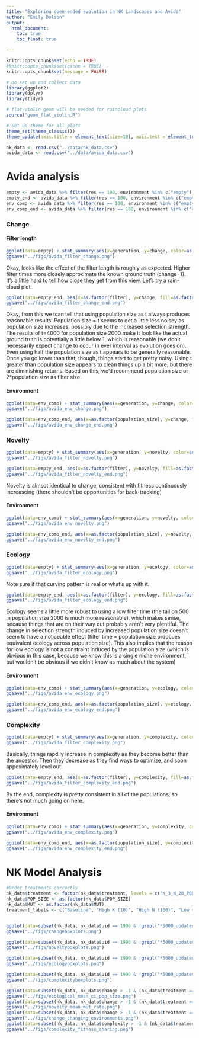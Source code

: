 ```yaml
---
title: "Exploring open-ended evolution in NK Landscapes and Avida"
author: "Emily Dolson"
output: 
  html_document:
    toc: true
    toc_float: true

---
```


```r
knitr::opts_chunk$set(echo = TRUE)
#knitr::opts_chunk$set(cache = TRUE)
knitr::opts_chunk$set(message = FALSE)
```

```r
# Do set up and collect data
library(ggplot2)
library(dplyr)
library(tidyr)

# flat-violin geom will be needed for raincloud plots
source("geom_flat_violin.R")

# Set up theme for all plots
theme_set(theme_classic())
theme_update(axis.title = element_text(size=18), axis.text = element_text(size=12), legend.text = element_text(size=14), legend.title = element_text(size=14), legend.position = "bottom", strip.text = element_text(size=18))

nk_data <- read.csv("../data/nk_data.csv")
avida_data <- read.csv("../data/avida_data.csv")

```

# Avida analysis


```r
empty <- avida_data %>% filter(res == 100, environment %in% c("empty"), filter %in% c(500, 1000, 2000, 4000), fixedlength == 0)
empty_end <- avida_data %>% filter(res == 100, environment %in% c("empty"), filter %in% c(500, 1000, 2000, 4000), fixedlength == 0, generation == 200000)
env_comp <- avida_data %>% filter(res == 100, environment %in% c("empty", "l9"), filter == population_size, fixedlength == 0)
env_comp_end <- avida_data %>% filter(res == 100, environment %in% c("empty", "l9"), filter == population_size, fixedlength == 0, generation == 200000)
```

### Change

#### Filter length

```r
ggplot(data=empty) + stat_summary(aes(x=generation, y=change, color=as.factor(filter), fill=as.factor(filter)), fun.data="mean_cl_boot", geom="smooth") + facet_wrap(~population_size) + scale_x_continuous("Average Generation", labels = function(x) format(x, scientific = TRUE), expand=c(0.15, 0.15), limits=c(0,200000), breaks=c(0, 100000, 200000)) + scale_y_continuous("Change") + scale_color_discrete("Filter length (t)") + scale_fill_discrete("Filter length (t)")  + geom_hline(yintercept=c(1,1), linetype="dotted")
ggsave("../figs/avida_filter_change.png")
```

Okay, looks like the effect of the filter length is roughly as expected. Higher filter times more closely approximate the known ground truth (change=1). It's a little hard to tell how close they get from this view. Let's try a rain-cloud plot:

```r
ggplot(data=empty_end, aes(x=as.factor(filter), y=change, fill=as.factor(filter))) + geom_flat_violin(position = position_nudge(x = .2, y = 0)) + geom_point(aes(color = as.factor(filter)), position = position_jitter(width = .15), alpha = 0.8) + stat_summary(fun.data="mean_cl_boot", show.legend = FALSE) + facet_wrap(~population_size, scales = "free_x") + scale_x_discrete("Filter length (t)") + scale_y_continuous("Change") + scale_color_discrete("Filter length (t)")+ scale_fill_discrete("Filter length (t)") + geom_hline(yintercept=c(1,1), linetype="dotted") + theme(legend.position="None")
ggsave("../figs/avida_filter_change_end.png")
```

Okay, from this we tcan tell that using population size as t always produces reasonable results. Population size = t seems to get a little less noisey as population size increases, possibly due to the increased selection strength. The results of t=4000 for population size 2000 make it look like the actual ground truth is potentially a little below 1, which is reasonable (we don't necessarily expect change to occur in ever interval as evolution goes on). Even using half the population size as t appears to be generally reasonable. Once you go lower than that, though, things start to get pretty noisy. Using t greater than population size appears to clean things up a bit more, but there are diminishing returns. Based on this, we'd recommend population size or 2*population size as filter size.

#### Environment
```r

ggplot(data=env_comp) + stat_summary(aes(x=generation, y=change, color=as.factor(population_size), fill=as.factor(population_size)), fun.data="mean_cl_boot", geom="smooth") + facet_wrap(~environment, scales = "free_y") + scale_x_continuous("Average Generation", labels = function(x) format(x, scientific = TRUE), expand=c(0.1, 0.1), limits=c(0,200000), breaks=c(0, 100000, 200000)) + scale_y_continuous("Change") + scale_color_discrete("Population size") + scale_fill_discrete("Population size")
ggsave("../figs/avida_env_change.png")
```

```r
ggplot(data=env_comp_end, aes(x=as.factor(population_size), y=change, fill=as.factor(population_size))) + geom_flat_violin(position = position_nudge(x = .2, y = 0)) + geom_point(aes(color = as.factor(filter)), position = position_jitter(width = .15), alpha = 0.8) + stat_summary(fun.data="mean_cl_boot", show.legend = FALSE) + facet_wrap(~environment, scales = "free_x") + scale_x_discrete("Population size") + scale_y_continuous("Change") + geom_hline(yintercept=c(1,1), linetype="dotted")  + theme(legend.position="None")
ggsave("../figs/avida_env_change_end.png")
```

### Novelty
``` r
ggplot(data=empty) + stat_summary(aes(x=generation, y=novelty, color=as.factor(filter), fill=as.factor(filter)), fun.data="mean_cl_boot", geom="smooth") + facet_wrap(~population_size) + scale_x_continuous("Average Generation", labels = function(x) format(x, scientific = TRUE), expand=c(0.15, 0.15), limits=c(0,200000), breaks=c(0, 100000, 200000)) + scale_y_continuous("Novelty") + scale_color_discrete("Filter length (t)")+ scale_fill_discrete("Filter length (t)")  + geom_hline(yintercept=c(1,1), linetype="dotted")
ggsave("../figs/avida_filter_novelty.png")
```

```r
ggplot(data=empty_end, aes(x=as.factor(filter), y=novelty, fill=as.factor(filter))) + geom_flat_violin(position = position_nudge(x = .2, y = 0)) + geom_point(aes(color = as.factor(filter)), position = position_jitter(width = .15), alpha = 0.8) + stat_summary(fun.data="mean_cl_boot", show.legend = FALSE) + facet_wrap(~population_size, scales = "free_x") + scale_x_discrete("Filter length (t)") + scale_y_continuous("Novelty") + scale_color_discrete("Filter length (t)")+ scale_fill_discrete("Filter length (t)") + geom_hline(yintercept=c(1,1), linetype="dotted") + theme(legend.position="None") + theme(legend.position="None")
ggsave("../figs/avida_filter_novelty_end.png")
```


Novelty is almsot identical to change, consistent with fitness continuously increaseing (there shouldn't be opportunities for back-tracking)

#### Environment
```r

ggplot(data=env_comp) + stat_summary(aes(x=generation, y=novelty, color=as.factor(population_size), fill=as.factor(population_size)), fun.data="mean_cl_boot", geom="smooth") + facet_wrap(~environment, scales = "free_y") + scale_x_continuous("Average Generation", labels = function(x) format(x, scientific = TRUE), expand=c(0.1, 0.1), limits=c(0,200000), breaks=c(0, 100000, 200000)) + scale_y_continuous("Novelty") + scale_color_discrete("Population size") + scale_fill_discrete("Population size")
ggsave("../figs/avida_env_novelty.png")
```

```r
ggplot(data=env_comp_end, aes(x=as.factor(population_size), y=novelty, fill=as.factor(population_size))) + geom_flat_violin(position = position_nudge(x = .2, y = 0)) + geom_point(aes(color = as.factor(filter)), position = position_jitter(width = .15), alpha = 0.8) + stat_summary(fun.data="mean_cl_boot", show.legend = FALSE) + facet_wrap(~environment, scales = "free_x") + scale_x_discrete("Population size") + scale_y_continuous("Novelty") + geom_hline(yintercept=c(1,1), linetype="dotted")  + theme(legend.position="None")
ggsave("../figs/avida_env_novelty_end.png")
```

### Ecology
``` r
ggplot(data=empty) + stat_summary(aes(x=generation, y=ecology, color=as.factor(filter), fill=as.factor(filter)), fun.data="mean_cl_boot", geom="smooth") + facet_wrap(~population_size) + scale_x_continuous("Average Generation", labels = function(x) format(x, scientific = TRUE), expand=c(0.15, 0.15), limits=c(0,200000), breaks=c(0, 100000, 200000)) + scale_y_continuous("Ecology") + scale_color_discrete("Filter length (t)")+ scale_fill_discrete("Filter length (t)")  + geom_hline(yintercept=c(1,1), linetype="dotted")
ggsave("../figs/avida_filter_ecology.png")
```

Note sure if that curving pattern is real or what's up with it.

```r
ggplot(data=empty_end, aes(x=as.factor(filter), y=ecology, fill=as.factor(filter))) + geom_flat_violin(position = position_nudge(x = .2, y = 0)) + geom_point(aes(color = as.factor(filter)), position = position_jitter(width = .15), alpha = 0.8) + stat_summary(fun.data="mean_cl_boot", show.legend = FALSE) + facet_wrap(~population_size, scales = "free_x") + scale_x_discrete("Filter length (t)") + scale_y_continuous("Ecology") + scale_color_discrete("Filter length (t)")+ scale_fill_discrete("Filter length (t)") + geom_hline(yintercept=c(1,1), linetype="dotted")  + theme(legend.position="None")
ggsave("../figs/avida_filter_ecology_end.png")
```

Ecology seems a little more robust to using a low filter time (the tail on 500 in population size 2000 is much more reasonable), which makes sense, because things that are on their way out probably aren't very plentiful. The change in selection strength induced by increased population size doesn't seem to have a noticeable effect (filter time = population size prdocues equivalent ecology across population size). This also implies that the reason for low ecology is not a constraint induced by the population size (which is obvious in this case, because we know this is a single niche environment, but wouldn't be obvious if we didn't know as much about the system)

#### Environment
```r

ggplot(data=env_comp) + stat_summary(aes(x=generation, y=ecology, color=as.factor(population_size), fill=as.factor(population_size)), fun.data="mean_cl_boot", geom="smooth") + facet_wrap(~environment, scales = "free_y") + scale_x_continuous("Average Generation", labels = function(x) format(x, scientific = TRUE), expand=c(0.1, 0.1), limits=c(0,200000), breaks=c(0, 100000, 200000)) + scale_y_continuous("Ecology") + scale_color_discrete("Population size") + scale_fill_discrete("Population size")
ggsave("../figs/avida_env_ecology.png")
```

```r
ggplot(data=env_comp_end, aes(x=as.factor(population_size), y=ecology, fill=as.factor(population_size))) + geom_flat_violin(position = position_nudge(x = .2, y = 0)) + geom_point(aes(color = as.factor(filter)), position = position_jitter(width = .15), alpha = 0.8) + stat_summary(fun.data="mean_cl_boot", show.legend = FALSE) + facet_wrap(~environment, scales = "free_x") + scale_x_discrete("Population size") + scale_y_continuous("Ecology") + geom_hline(yintercept=c(1,1), linetype="dotted")  + theme(legend.position="None")
ggsave("../figs/avida_env_ecology_end.png")
```

### Complexity
``` r
ggplot(data=empty) + stat_summary(aes(x=generation, y=complexity, color=as.factor(filter), fill=as.factor(filter)), fun.data="mean_cl_boot", geom="smooth") + facet_wrap(~population_size) + scale_x_continuous("Average Generation", labels = function(x) format(x, scientific = TRUE), expand=c(0.15, 0.15), limits=c(0,200000), breaks=c(0, 100000, 200000)) + scale_y_continuous("Complexity") + scale_color_discrete("Filter length (t)")+ scale_fill_discrete("Filter length (t)")
ggsave("../figs/avida_filter_complexity.png")
```

Basically, things rapdily increase in complexity as they become better than the ancestor. Then they decrease as they find ways to optimize, and soon appoximately level out.

```r
ggplot(data=empty_end, aes(x=as.factor(filter), y=complexity, fill=as.factor(filter))) + geom_flat_violin(position = position_nudge(x = .2, y = 0)) + geom_point(aes(color = as.factor(filter)), position = position_jitter(width = .15), alpha = 0.8) + stat_summary(fun.data="mean_cl_boot", show.legend = FALSE) + facet_wrap(~population_size, scales = "free_x") + scale_x_discrete("Filter length (t)") + scale_y_continuous("Complexity") + scale_color_discrete("Filter length (t)")+ scale_fill_discrete("Filter length (t)")  + theme(legend.position="None")
ggsave("../figs/avida_filter_complexity_end.png")
```

By the end, complexity is pretty consistent in all of the populations, so there's not much going on here.

#### Environment
```r

ggplot(data=env_comp) + stat_summary(aes(x=generation, y=complexity, color=as.factor(population_size), fill=as.factor(population_size)), fun.data="mean_cl_boot", geom="smooth") + facet_wrap(~environment, scales = "free_y") + scale_x_continuous("Average Generation", labels = function(x) format(x, scientific = TRUE), expand=c(0.1, 0.1), limits=c(0,200000), breaks=c(0, 100000, 200000)) + scale_y_continuous("Complexity") + scale_color_discrete("Population size") + scale_fill_discrete("Population size")
ggsave("../figs/avida_env_complexity.png")
```

```r
ggplot(data=env_comp_end, aes(x=as.factor(population_size), y=complexity, fill=as.factor(population_size))) + geom_flat_violin(position = position_nudge(x = .2, y = 0)) + geom_point(aes(color = as.factor(filter)), position = position_jitter(width = .15), alpha = 0.8) + stat_summary(fun.data="mean_cl_boot", show.legend = FALSE) + facet_wrap(~environment, scales = "free_x") + scale_x_discrete("Population size") + scale_y_continuous("Complexity") + geom_hline(yintercept=c(1,1), linetype="dotted")  + theme(legend.position="None")
ggsave("../figs/avida_env_complexity_end.png")
```

# NK Model Analysis




```r

#Order treatments correctly
nk_data$treatment <- factor(nk_data$treatment, levels = c("K_3_N_20_POP_200_MUT_3_standard", "K_10_N_20_POP_200_MUT_3_standard","K_3_N_100_POP_200_MUT_3_standard","K_3_N_20_POP_200_MUT_1_standard","K_3_N_20_POP_200_MUT_6_standard","K_3_N_20_POP_20_MUT_3_standard","K_3_N_20_POP_1000_MUT_3_standard","K_3_N_20_POP_200_MUT_3_changing_environment","K_3_N_20_POP_200_MUT_3_fitness_sharing","K_3_N_20_POP_200_MUT_3_standard_5000_updates","K_3_N_20_POP_200_MUT_1_standard_5000_updates","K_3_N_20_POP_200_MUT_3_changing_environment_5000_updates","K_0_N_20_POP_200_MUT_3_changing_environment_5000_updates","K_3_N_20_POP_20_MUT_3_standard_5000_updates","K_3_N_20_POP_200_MUT_6_standard_5000_updates","K_3_N_20_POP_1000_MUT_3_standard_5000_updates","K_3_N_20_POP_5000_MUT_3_standard_5000_updates","K_3_N_20_POP_200_MUT_3_fitness_sharing_5000_updates"))
nk_data$POP_SIZE <- as.factor(nk_data$POP_SIZE)
nk_data$MUT <- as.factor(nk_data$MUT)
treatment_labels <- c("Baseline", "High K (10)", "High N (100)", "Low mutation\n(1)", "High mutation\n(6)", "Small pop\n(20)", "Large pop\n(1000)", "Changing\nenvironment", "Fitness\nsharing")


ggplot(data=subset(nk_data, nk_data$uid == 1990 & !grepl("*5000_updates", nk_data$treatment)), aes(group=treatment, x=treatment)) + scale_y_continuous("Change metric") + geom_violin(aes(y=change,fill=treatment), scale = "width") + theme_classic() +scale_x_discrete("Treatment", labels=treatment_labels) + theme(axis.line.x=element_line("black"), axis.line.y=element_line("black"), legend.position="None", axis.title=element_text(size = 18), legend.text=element_text(size=14), axis.text=element_text(size=14))+ theme(axis.text.x = element_text(angle = 45, vjust = .55))
ggsave("../figs/changeboxplots.png")

ggplot(data=subset(nk_data, nk_data$uid == 1990 & !grepl("*5000_updates", nk_data$treatment)), aes(group=treatment, x=treatment)) + scale_y_continuous("Novelty metric") + geom_violin(aes(y=novelty,fill=treatment), scale = "width") + theme_classic() +scale_x_discrete("Treatment", labels=treatment_labels) + theme(axis.line.x=element_line("black"), axis.line.y=element_line("black"), legend.position="None", axis.title=element_text(size = 18), legend.text=element_text(size=14), axis.text=element_text(size=14)) + theme(axis.text.x = element_text(angle = 45, vjust = .55))
ggsave("../figs/noveltyboxplots.png")

ggplot(data=subset(nk_data, nk_data$uid == 1990 & !grepl("*5000_updates", nk_data$treatment)), aes(group=treatment, x=treatment)) + scale_y_continuous("Ecology metric") + geom_violin(aes(y=ecological,fill=treatment), scale = "width") + theme_classic() +scale_x_discrete("Treatment", labels=treatment_labels) + theme(axis.line.x=element_line("black"), axis.line.y=element_line("black"), legend.position="None", axis.title=element_text(size = 18), legend.text=element_text(size=14), axis.text=element_text(size=14)) + theme(axis.text.x = element_text(angle = 45, vjust = .55))
ggsave("../figs/ecologyboxplots.png")

ggplot(data=subset(nk_data, nk_data$uid == 1990 & !grepl("*5000_updates", nk_data$treatment)), aes(group=treatment, x=treatment)) + geom_violin(aes(y=complexity,fill=treatment), scale = "width") + theme_classic() +scale_x_discrete("Treatment", labels=treatment_labels) + scale_y_log10("Complexity metric", breaks=c(10,20, 100)) + theme(axis.line.x=element_line("black"), axis.line.y=element_line("black"), legend.position="None", axis.title=element_text(size = 18), legend.text=element_text(size=14), axis.text=element_text(size=14)) + theme(axis.text.x = element_text(angle = 45, vjust = .55))
ggsave("../figs/complexityboxplots.png")

ggplot(data=subset(nk_data, nk_data$change > -1 & (nk_data$treatment == "K_3_N_20_POP_20_MUT_3_standard_5000_updates" | nk_data$treatment == "K_3_N_20_POP_200_MUT_3_standard_5000_updates" | nk_data$treatment == "K_3_N_20_POP_1000_MUT_3_standard_5000_updates"| nk_data$treatment == "K_3_N_20_POP_5000_MUT_3_standard_5000_updates")), aes(group=POP_SIZE, x=uid)) + stat_summary(fun.data = mean_cl_boot, aes(y=ecological,color=POP_SIZE, fill=POP_SIZE), geom="smooth") + theme_classic() + theme(axis.line.x=element_line("black"), axis.line.y=element_line("black"), legend.position="bottom", axis.title=element_text(size = 18), legend.text=element_text(size=14), axis.text=element_text(size=14)) + scale_x_continuous("Generation") +scale_y_continuous("Ecology metric")  + labs(color="Population size", fill="Population size")
ggsave("../figs/ecological_mean_ci_pop_size.png")
ggplot(data=subset(nk_data, nk_data$change > -1 & (nk_data$treatment == "K_3_N_20_POP_200_MUT_1_standard_5000_updates" | nk_data$treatment == "K_3_N_20_POP_200_MUT_3_standard_5000_updates" | nk_data$treatment == "K_3_N_20_POP_200_MUT_6_standard_5000_updates")), aes(group=treatment, x=uid)) + stat_summary(fun.data = mean_cl_boot, aes(y=novelty,color=MUT, fill=MUT), geom="smooth") + theme_classic() + theme(axis.line.x=element_line("black"), axis.line.y=element_line("black"), legend.position="bottom", axis.title=element_text(size = 18), legend.text=element_text(size=14), axis.text=element_text(size=14))+ scale_x_continuous("Generation") + scale_y_continuous("Novelty metric") + labs(color="Mutation rate", fill="Mutation rate")
ggsave("../figs/novelty_mean_mut_rate.png")
ggplot(data=subset(nk_data, nk_data$change > -1 & (nk_data$treatment == "K_3_N_20_POP_200_MUT_3_changing_environment_5000_updates" | nk_data$treatment == "K_3_N_20_POP_200_MUT_3_standard_5000_updates" | nk_data$treatment == "K_3_N_20_POP_200_MUT_3_fitness_sharing_5000_updates")), aes(group=treatment, x=uid)) + stat_summary(fun.data = mean_cl_boot, aes(y=change,color=treatment, fill=treatment), geom="smooth") + theme_classic() + theme(axis.line.x=element_line("black"), axis.line.y=element_line("black"), axis.title=element_text(size = 18), legend.text=element_text(size=14), axis.text=element_text(size=14), legend.position="bottom")+ scale_y_continuous("Change metric") + scale_x_continuous("Generation")  + scale_color_discrete("Treatment ", labels=c("Baseline", "Changing environment", "Fitness sharing")) + scale_fill_discrete("Treatment ",labels=c("Baseline", "Changing environment", "Fitness sharing"))
ggsave("../figs/change_changing_environments.png")
ggplot(data=subset(nk_data, nk_data$complexity > -1 & (nk_data$treatment == "K_3_N_20_POP_200_MUT_3_standard_5000_updates" | nk_data$treatment == "K_3_N_20_POP_200_MUT_3_fitness_sharing_5000_updates")), aes(group=treatment, x=uid)) + stat_summary(fun.data = mean_cl_boot, aes(y=complexity,color=treatment, fill=treatment), geom="smooth") + theme_classic() + theme(axis.line.x=element_line("black"), axis.line.y=element_line("black"), axis.title=element_text(size = 18), legend.text=element_text(size=14), axis.text=element_text(size=14), legend.position="bottom")+ scale_y_continuous("Complexity metric") + scale_x_continuous("Generation")  + scale_color_discrete("Treatment ", labels=c("Baseline", "Fitness sharing")) + scale_fill_discrete("Treatment ",labels=c("Baseline", "Fitness sharing"))
ggsave("../figs/complexity_fitness_sharing.png")
```